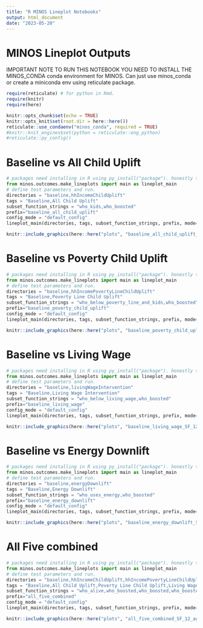 ```yaml
---
title: "R MINOS Lineplot Notebooks"
output: html_document
date: "2023-05-20"
---
```


# MINOS Lineplot Outputs

IMPORTANT NOTE TO RUN THIS NOTEBOOK YOU NEED TO INSTALL THE MINOS_CONDA conda environment for MINOS. 
Can just use minos_conda or create a miniconda env using reticulate package. 

```r
require(reticulate) # for python in Rmd. 
require(knitr)
require(here)

knitr::opts_chunk$set(echo = TRUE)
knitr::opts_knit$set(root.dir = here::here())
reticulate::use_condaenv("minos_conda", required = TRUE)
#knitr::knit_engines$set(python = reticulate::eng_python)
#reticulate::py_config()

```

# Baseline vs All Child Uplift


```python
# packages need installing in R using py_install("package"). honestly this seems not worth it..
from minos.outcomes.make_lineplots import main as lineplot_main
# define test parameters and run.
directories = "baseline,hhIncomeChildUplift"
tags = "Baseline,All Child Uplift"
subset_function_strings = "who_kids,who_boosted"
prefix="baseline_all_child_uplift"
config_mode = "default_config"
lineplot_main(directories, tags, subset_function_strings, prefix, mode=config_mode, ref="Baseline", v="SF_12", method='nanmean')
```

```r
knitr::include_graphics(here::here("plots", "baseline_all_child_uplift_SF_12_aggs_by_year.pdf"), error=FALSE)
```


# Baseline vs Poverty Child Uplift


```python
# packages need installing in R using py_install("package"). honestly this seems not worth it..
from minos.outcomes.make_lineplots import main as lineplot_main
# define test parameters and run.
directories = "baseline,hhIncomePovertyLineChildUplift"
tags = "Baseline,Poverty Line Child Uplift"
subset_function_strings = "who_below_poverty_line_and_kids,who_boosted"
prefix="baseline_poverty_child_uplift"
config_mode = "default_config"
lineplot_main(directories, tags, subset_function_strings, prefix, mode=config_mode, ref="Baseline", v="SF_12", method='nanmean')
```

```r
knitr::include_graphics(here::here("plots", "baseline_poverty_child_uplift_SF_12_aggs_by_year.pdf"), error=FALSE)
```

# Baseline vs Living Wage

```python
# packages need installing in R using py_install("package"). honestly this seems not worth it..
from minos.outcomes.make_lineplots import main as lineplot_main
# define test parameters and run.
directories = "baseline,livingWageIntervention"
tags = "Baseline,Living Wage Intervention"
subset_function_strings = "who_below_living_wage,who_boosted"
prefix="baseline_living_wage"
config_mode = "default_config"
lineplot_main(directories, tags, subset_function_strings, prefix, mode=config_mode, ref="Baseline", v="SF_12", method='nanmean')
```

```r
knitr::include_graphics(here::here("plots", "baseline_living_wage_SF_12_aggs_by_year.pdf"), error=FALSE)
```

# Baseline vs Energy Downlift

```python
# packages need installing in R using py_install("package"). honestly this seems not worth it..
from minos.outcomes.make_lineplots import main as lineplot_main
# define test parameters and run.
directories = "baseline,energyDownlift"
tags = "Baseline,Energy Downlift"
subset_function_strings = "who_uses_energy,who_boosted"
prefix="baseline_energy_downlift"
config_mode = "default_config"
lineplot_main(directories, tags, subset_function_strings, prefix, mode=config_mode, ref="Baseline", v="SF_12", method='nanmean')
```

```r
knitr::include_graphics(here::here("plots", "baseline_energy_downlift_SF_12_aggs_by_year.pdf"), error=FALSE)
```


# All Five combined

```python
# packages need installing in R using py_install("package"). honestly this seems not worth it..
from minos.outcomes.make_lineplots import main as lineplot_main
# define test parameters and run.
directories = "baseline,hhIncomeChildUplift,hhIncomePovertyLineChildUplift,livingWageIntervention,energyDownlift"
tags = "Baseline,All Child Uplift,Poverty Line Child Uplift,Living Wage Intervention,Energy Downlift"
subset_function_strings = "who_alive,who_boosted,who_boosted,who_boosted,who_boosted"
prefix="all_five_combined"
config_mode = "default_config"
lineplot_main(directories, tags, subset_function_strings, prefix, mode=config_mode, ref="Baseline", v="SF_12", method='nanmean')
```

```r
knitr::include_graphics(here::here("plots", "all_five_combined_SF_12_aggs_by_year.pdf"), error=FALSE)
```

